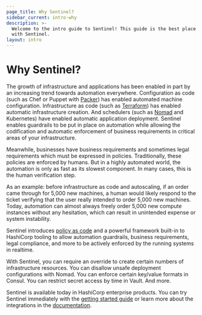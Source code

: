 ```yaml
---
page_title: Why Sentinel?
sidebar_current: intro-why
description: >-
  Welcome to the intro guide to Sentinel! This guide is the best place to start
  with Sentinel.
layout: intro
---
```


# Why Sentinel?

The growth of infrastructure and applications has been enabled in part
by an increasing trend towards automation everywhere.
Configuration as code (such as Chef or Puppet with [Packer](https://www.packer.io))
has enabled automated machine configuration. Infrastructure
as code (such as [Terraform](https://www.terraform.io)) has enabled
automatic infrastructure creation. And schedulers (such as
[Nomad](https://www.nomadproject.io) and Kubernetes) have enabled
automatic application deployment.
Sentinel enables guardrails to be put in place
on automation while allowing the codification and automatic enforcement
of business requirements in critical areas of your infrastructure.

Meanwhile, businesses have business requirements and sometimes legal
requirements which must be expressed in policies. Traditionally, these
policies are enforced by humans. But in a highly automated world, the
automation is only as fast as its slowest component. In many cases, this
is the human verification step.

As an example: before infrastructure as code and autoscaling, if an order
came through for 5,000 new machines, a human would likely respond to the
ticket verifying that the user really intended to order 5,000 new machines.
Today, automation can almost always freely order 5,000 new compute instances
without any hesitation, which can result in unintended expense or system
instability.

Sentinel introduces [policy as code](/sentinel/concepts/policy-as-code)
and a powerful framework built-in to HashiCorp tooling to allow automation
guardrails, business requirements, legal compliance, and more to be
actively enforced by the running systems in realtime.

With Sentinel, you can require an override to create certain numbers of
infrastructure resources. You can disallow unsafe deployment configurations
with Nomad. You can enforce certain key/value formats in Consul. You
can restrict secret access by time in Vault. And more.

Sentinel is available today in HashiCorp enterprise products. You can
try Sentinel immediately with the [getting started guide](/sentinel/intro/getting-started/install) or learn more about the integrations in the
[documentation](/sentinel).
